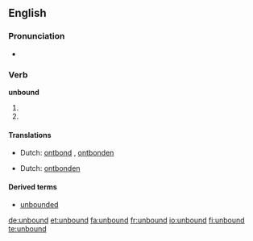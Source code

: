 ==English==

===Pronunciation===
* {{IPA|/ʌn'baʊnd/}}

===Verb===
'''unbound'''

# {{simple past of|[[unbind]]}}
# {{past participle of|[[unbind]]}}

====Translations====
{{trans-top|simple past of "to unbind"}}
* Dutch: [[ontbond]] {{s}}, [[ontbonden]] {{p}}
{{trans-mid}}
{{trans-bottom}}

{{trans-top|past participle of "to unbind"}}
* Dutch: [[ontbonden]]
{{trans-mid}}
{{trans-bottom}}

====Derived terms====
*[[unbounded]]

[[de:unbound]]
[[et:unbound]]
[[fa:unbound]]
[[fr:unbound]]
[[io:unbound]]
[[fi:unbound]]
[[te:unbound]]